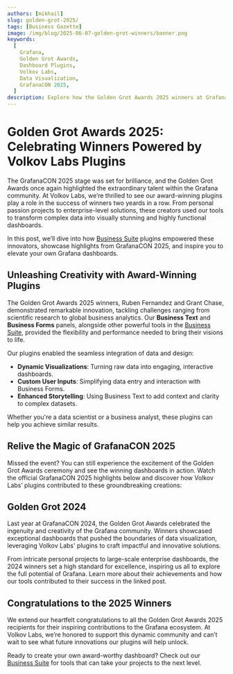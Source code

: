 ```yaml
---
authors: [mikhail]
slug: golden-grot-2025/
tags: [Business Gazette]
image: /img/blog/2025-06-07-golden-grot-winners/banner.png
keywords:
  [
    Grafana,
    Golden Grot Awards,
    Dashboard Plugins,
    Volkov Labs,
    Data Visualization,
    GrafanaCON 2025,
  ]
description: Explore how the Golden Grot Awards 2025 winners at GrafanaCON used Volkov Labs' innovative plugins to craft stunning, award-winning dashboards.
---
```



# Golden Grot Awards 2025: Celebrating Winners Powered by Volkov Labs Plugins

The GrafanaCON 2025 stage was set for brilliance, and the Golden Grot Awards once again highlighted the extraordinary talent within the Grafana community. At Volkov Labs, we’re thrilled to see our award-winning plugins play a role in the success of winners two yeards in a row. From personal passion projects to enterprise-level solutions, these creators used our tools to transform complex data into visually stunning and highly functional dashboards.

In this post, we’ll dive into how [Business Suite](/plugins/) plugins empowered these innovators, showcase highlights from GrafanaCON 2025, and inspire you to elevate your own Grafana dashboards.

## Unleashing Creativity with Award-Winning Plugins

The Golden Grot Awards 2025 winners, Ruben Fernandez and Grant Chase, demonstrated remarkable innovation, tackling challenges ranging from scientific research to global business analytics. Our **Business Text** and **Business Forms** panels, alongside other powerful tools in the [Business Suite](/plugins/), provided the flexibility and performance needed to bring their visions to life.

Our plugins enabled the seamless integration of data and design:

- **Dynamic Visualizations**: Turning raw data into engaging, interactive dashboards.
- **Custom User Inputs**: Simplifying data entry and interaction with Business Forms.
- **Enhanced Storytelling**: Using Business Text to add context and clarity to complex datasets.

Whether you're a data scientist or a business analyst, these plugins can help you achieve similar results.

## Relive the Magic of GrafanaCON 2025

Missed the event? You can still experience the excitement of the Golden Grot Awards ceremony and see the winning dashboards in action. Watch the official GrafanaCON 2025 highlights below and discover how Volkov Labs’ plugins contributed to these groundbreaking creations:

<Youtube
  id="CBct23Pf6r4"
  title="Golden Grot Awards 2025: Grafana Dashboard Brilliance from Space to Sewers"
/>

## Golden Grot 2024

Last year at GrafanaCON 2024, the Golden Grot Awards celebrated the ingenuity and creativity of the Grafana community. Winners showcased exceptional dashboards that pushed the boundaries of data visualization, leveraging Volkov Labs' plugins to craft impactful and innovative solutions.

From intricate personal projects to large-scale enterprise dashboards, the 2024 winners set a high standard for excellence, inspiring us all to explore the full potential of Grafana. Learn more about their achievements and how our tools contributed to their success in the linked post.

<BlogPost id="grafanacon-2024" />

## Congratulations to the 2025 Winners

We extend our heartfelt congratulations to all the Golden Grot Awards 2025 recipients for their inspiring contributions to the Grafana ecosystem. At Volkov Labs, we’re honored to support this dynamic community and can’t wait to see what future innovations our plugins will help unlock.

Ready to create your own award-worthy dashboard? Check out our [Business Suite](/plugins/) for tools that can take your projects to the next level.

<Feedback />
